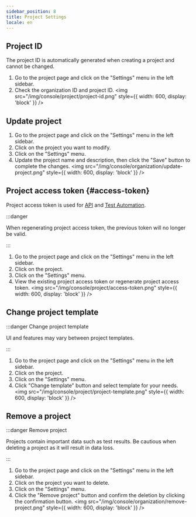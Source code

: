 ```yaml
---
sidebar_position: 8
title: Project Settings
locale: en
---
```



## Project ID

<ProjectMemberPermission prefix="Retrieve project ID" />

The project ID is automatically generated when creating a project and cannot be changed.

1. Go to the project page and click on the "Settings" menu in the left sidebar.
2. Check the organization ID and project ID.
   <img
     src="/img/console/project/project-id.png"
     style={{ width: 600, display: 'block' }}
   />

## Update project

<ProjectAdminPermission prefix="Updating a project" />

1. Go to the project page and click on the "Settings" menu in the left sidebar.
2. Click on the project you want to modify.
3. Click on the "Settings" menu.
4. Update the project name and description, then click the "Save" button to complete the changes.
   <img
     src="/img/console/organization/update-project.png"
     style={{ width: 600, display: 'block' }}
   />

## Project access token {#access-token}

Project access token is used for [API](/api) and [Test Automation](/test-automation).

<ProjectAdminPermission prefix="Retrieve and regenerate project access token" />

:::danger

When regenerating project access token, the previous token will no longer be valid.

:::

1. Go to the project page and click on the "Settings" menu in the left sidebar.
2. Click on the project.
3. Click on the "Settings" menu.
4. View the existing project access token or regenerate project access token.
   <img
     src="/img/console/project/access-token.png"
     style={{ width: 600, display: 'block' }}
   />

## Change project template

<ProjectAdminPermission prefix="Change project template" />

:::danger Change project template

UI and features may vary between project templates.

:::

1. Go to the project page and click on the "Settings" menu in the left sidebar.
2. Click on the project.
3. Click on the "Settings" menu.
4. Click "Change template" button and select template for your needs.
   <img
     src="/img/console/project/project-template.png"
     style={{ width: 600, display: 'block' }}
   />

## Remove a project

<OrganizationAdminPermission prefix="Remove a project" />

:::danger Remove project

Projects contain important data such as test results. Be cautious when deleting a project as it will result in data loss.

:::

1. Go to the project page and click on the "Settings" menu in the left sidebar.
2. Click on the project you want to delete.
3. Click on the "Settings" menu.
4. Click the "Remove project" button and confirm the deletion by clicking the confirmation button.
   <img
     src="/img/console/organization/remove-project.png"
     style={{ width: 600, display: 'block' }}
   />
